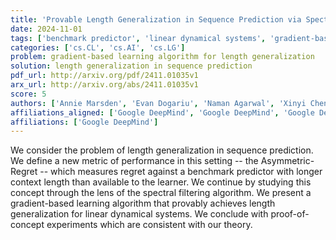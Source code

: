```yaml
---
title: 'Provable Length Generalization in Sequence Prediction via Spectral Filtering'
date: 2024-11-01
tags: ['benchmark predictor', 'linear dynamical systems', 'gradient-based learning algorithm', 'length generalization', 'spectral filtering algorithm', 'Asymmetric-Regret', 'sequence prediction']
categories: ['cs.CL', 'cs.AI', 'cs.LG']
problem: gradient-based learning algorithm for length generalization
solution: length generalization in sequence prediction
pdf_url: http://arxiv.org/pdf/2411.01035v1
arx_url: http://arxiv.org/abs/2411.01035v1
score: 5
authors: ['Annie Marsden', 'Evan Dogariu', 'Naman Agarwal', 'Xinyi Chen', 'Daniel Suo', 'Elad Hazan']
affiliations_aligned: ['Google DeepMind', 'Google DeepMind', 'Google DeepMind', 'Google DeepMind', 'Google DeepMind', 'Google DeepMind']
affiliations: ['Google DeepMind']
---
```



We consider the problem of length generalization in sequence prediction. We define a new metric of performance in this setting -- the Asymmetric-Regret -- which measures regret against a benchmark predictor with longer context length than available to the learner. We continue by studying this concept through the lens of the spectral filtering algorithm. We present a gradient-based learning algorithm that provably achieves length generalization for linear dynamical systems. We conclude with proof-of-concept experiments which are consistent with our theory.